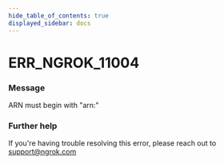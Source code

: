 ```yaml
---
hide_table_of_contents: true
displayed_sidebar: docs
---
```



# ERR_NGROK_11004

### Message

ARN must begin with "arn:"

<ErrorDetails error="err_ngrok_11004" />

### Further help

If you're having trouble resolving this error, please reach out to [support@ngrok.com](mailto:support@ngrok.com?subject=Help%20with%20ERR_NGROK_11004)

